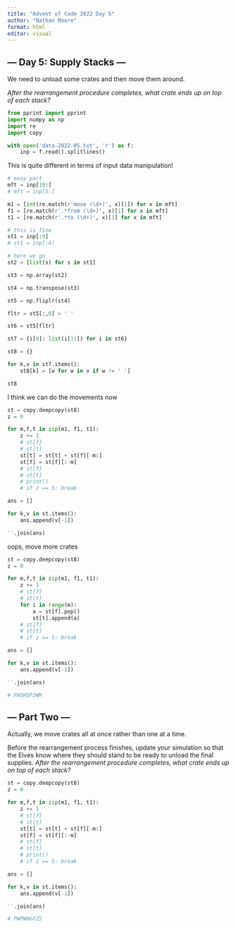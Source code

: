 ```yaml
---
title: "Advent of Code 2022 Day 5"
author: "Nathan Moore"
format: html
editor: visual
---
```


## --- Day 5: Supply Stacks ---

We need to unload some crates and then move them around.

*After the rearrangement procedure completes, what crate ends up on top of each stack?*

```python

from pprint import pprint
import numpy as np
import re
import copy

with open('data-2022-05.txt', 'r') as f:
    inp = f.read().splitlines()

```

This is quite different in terms of input data manipulation!

```python

# easy part
mft = inp[10:]
# mft = inp[5:]

m1 = [int(re.match(r'move (\d+)', x)[1]) for x in mft]
f1 = [re.match(r'.*from (\d+)', x)[1] for x in mft]
t1 = [re.match(r'.*to (\d+)', x)[1] for x in mft]

# this is fine
st1 = inp[:9]
# st1 = inp[:4]

# here we go
st2 = [list(s) for s in st1]

st3 = np.array(st2)

st4 = np.transpose(st3)

st5 = np.fliplr(st4)

fltr = st5[:,0] > ' '

st6 = st5[fltr]

st7 = {i[0]: list(i[1:]) for i in st6}

st8 = {}

for k,v in st7.items():
    st8[k] = [w for w in v if w != ' ']

st8
```

I think we can do the movements now

```python

st = copy.deepcopy(st8)
z = 0

for m,f,t in zip(m1, f1, t1): 
    z += 1
    # st[f]
    # st[t]
    st[t] = st[t] + st[f][-m:]
    st[f] = st[f][:-m]
    # st[f]
    # st[t]
    # print()
    # if z == 5: break

ans = []

for k,v in st.items():
    ans.append(v[-1])

''.join(ans)
```

oops, move more crates

```python

st = copy.deepcopy(st8)
z = 0

for m,f,t in zip(m1, f1, t1): 
    z += 1
    # st[f]
    # st[t]
    for i in range(m):
        a = st[f].pop()
        st[t].append(a)
    # st[f]
    # st[t]
    # if z == 5: break

ans = []

for k,v in st.items():
    ans.append(v[-1])

''.join(ans)

# FWSHSPJWM
```

## --- Part Two ---

Actually, we move crates all at once rather than one at a time.

Before the rearrangement process finishes, update your simulation so that the Elves know where they should stand to be ready to unload the final supplies. *After the rearrangement procedure completes, what crate ends up on top of each stack?*

```python


st = copy.deepcopy(st8)
z = 0

for m,f,t in zip(m1, f1, t1): 
    z += 1
    # st[f]
    # st[t]
    st[t] = st[t] + st[f][-m:]
    st[f] = st[f][:-m]
    # st[f]
    # st[t]
    # print()
    # if z == 5: break

ans = []

for k,v in st.items():
    ans.append(v[-1])

''.join(ans)

# PWPWHGFZS
```
